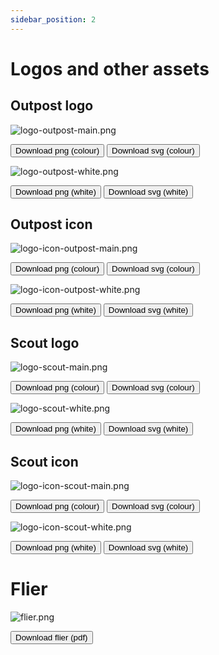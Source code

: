 ```yaml
---
sidebar_position: 2
---
```


# Logos and other assets


## Outpost logo

<ImageWindow center={false}>

![logo-outpost-main.png](/logos/logo-outpost-main.png)

</ImageWindow>

<Button href="/logos/logo-outpost-main.png" size="sm">
  Download png (colour)
</Button>
<Button href="/logos/logo-outpost-main.svg" size="sm">
  Download svg (colour)
</Button>

<ImageWindow center={false} dark={true}>

![logo-outpost-white.png](/logos/logo-outpost-white.png)

</ImageWindow>

<Button href="/logos/logo-outpost-white.png" size="sm">
  Download png (white)
</Button>
<Button href="/logos/logo-outpost-white.svg" size="sm">
  Download svg (white)
</Button>

## Outpost icon

<ImageWindow center={false} size="sm">

![logo-icon-outpost-main.png](/logos/logo-icon-outpost-main.png)

</ImageWindow>

<Button href="/logos/logo-icon-outpost-main.png" size="sm">
  Download png (colour)
</Button>
<Button href="/logos/logo-icon-outpost-main.svg" size="sm">
  Download svg (colour)
</Button>

<ImageWindow center={false}  dark={true} size="sm">

![logo-icon-outpost-white.png](/logos/logo-icon-outpost-white.png)

</ImageWindow>

<Button href="/logos/logo-icon-outpost-white.png" size="sm">
  Download png (white)
</Button>
<Button href="/logos/logo-icon-outpost-white.svg" size="sm">
  Download svg (white)
</Button>

## Scout logo

<ImageWindow center={false}>

![logo-scout-main.png](/logos/logo-scout-main.png)

</ImageWindow>

<Button href="/logos/logo-scout-main.png" size="sm">
  Download png (colour)
</Button>
<Button href="/logos/logo-scout-main.svg" size="sm">
  Download svg (colour)
</Button>

<ImageWindow  center={false} dark={true}>

![logo-scout-white.png](/logos/logo-scout-white.png)

</ImageWindow>

<Button href="/logos/logo-scout-white.png" size="sm">
  Download png (white)
</Button>
<Button href="/logos/logo-scout-white.svg" size="sm">
  Download svg (white)
</Button>

## Scout icon

<ImageWindow  center={false} size="sm">

![logo-icon-scout-main.png](/logos/logo-icon-scout-main.png)

</ImageWindow>

<Button href="/logos/logo-icon-scout-main.png" size="sm">
  Download png (colour)
</Button>
<Button href="/logos/logo-icon-scout-main.svg" size="sm">
  Download svg (colour)
</Button>

<ImageWindow  center={false} dark={true} size="sm">

![logo-icon-scout-white.png](/logos/logo-icon-scout-white.png)

</ImageWindow>

<Button href="/logos/logo-icon-scout-white.png" size="sm">
  Download png (white)
</Button>
<Button href="/logos/logo-icon-scout-white.svg" size="sm">
  Download svg (white)
</Button>

# Flier

<ImageWindow center={false}>

![flier.png](/img/flier.png)

</ImageWindow>

<Button href="/img/flier.pdf" size="sm">
  Download flier (pdf)
</Button>
